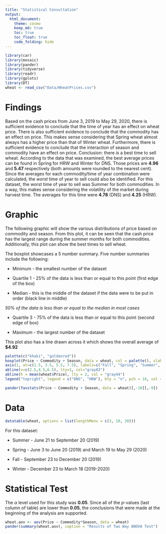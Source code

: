 ```yaml
---
title: "Statistical Consultation"
output: 
  html_document:
    theme: cosmo
    keep_md: true
    toc: true
    toc_float: true
    code_folding: hide
---
```

```r
library(car)
library(mosaic)
library(pander)
library(tidyverse)
library(readr)
library(gplots)
library(DT)
wheat <- read_csv("Data/WheatPrices.csv")

```



# Findings

Based on the cash prices from June 3, 2019 to May 29, 2020, there is sufficient evidence to conclude that the time of year has an effect on wheat price. There is also sufficient evidence to conclude that the commodity has an effect on price. This makes sense considering that Spring wheat almost always has a higher price than that of Winter wheat. Furthermore, there is sufficient evidence to conclude that the interaction of season and commodity have an effect on price. Conclusion: there *is* a best time to sell wheat. According to the data that was examined, the best average prices can be found in Spring for HRW and Winter for DNS. Those prices are **4.96** and **5.47** respectively (both amounts were rounded to the nearest cent). Since the averages for each commodity/time of year combination were calculated, the *worst* time of year to sell could also be identified. For this dataset, the worst time of year to sell was Summer for both commodities. In a way, this makes sense considering the volatility of the market during harvest time. The averages for this time were **4.78** (DNS) and **4.25** (HRW).   




# Graphic

The following graphic will show the various distributions of price based on commodity and season. From this plot, it can be seen that the cash price has the largest range during the summer months for both commodities. Additionally, this plot can show the best times to sell wheat.



The boxplot showcases a 5 number summary. Five number summaries include the following:

* Minimum - the smallest number of the dataset 

* Quartile 1 - 25% of the data is less than or equal to this point (first edge of the box)

* Median - this is the middle of the dataset if the data were to be put in order (black line in middle)

*50% of the data is less than or equal to the median in most cases*

* Quartile 3 - 75% of the data is less than or equal to this point (second edge of box)

* Maximum - the largest number of the dataset




This plot also has a line drawn across it which shows the overall average of **$4.92**

```r
palette(c("khaki", "goldenrod"))
boxplot(Price ~ Commodity + Season, data = wheat, col = palette(), xlab = "Season", main = "Price Comparison based on Commodity and Season", xaxt = 'n') 
axis(1, at=c(1.5, 3.5, 5.5, 7.5), labels=c("Fall", "Spring", "Summer", "Winter"))
abline(v=c(2.5,4.5,6.5), lty=1, col="gray83")
abline(h = mean(wheat$Price), lty = 2, col = "gray44")
legend("topright", legend = c("DNS", "HRW"), bty = "n", pch = 16, col = palette())
```


```r
pander(favstats(Price ~ Commodity + Season, data = wheat)[,-10][,-9])
```


# Data
```r
datatable(wheat, options = list(lengthMenu = c(3, 10, 30)))
```

For this dataset:

* Summer - June 21 to September 20 (2019)

* Spring - June 3 to June 20 (2019) and March 19 to May 29 (2020)

* Fall - September 23 to December 20 (2019)

* Winter - December 23 to March 18 (2019-2020)




# Statistical Test

The $\alpha$ level used for this study was **0.05**. Since all of the $p$-values (last column of table) are lower than **0.05**, the conclusions that were made at the beginning of the analysis are supported. 

```r
wheat.aov <- aov(Price ~ Commodity*Season, data = wheat)
pander(summary(wheat.aov), caption = "Results of Two Way ANOVA Test")
```

